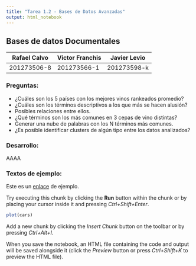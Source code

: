 ```yaml
---
title: "Tarea 1.2 - Bases de Datos Avanzadas"
output: html_notebook
---
```


## Bases de datos Documentales
Rafael Calvo | Victor Franchis | Javier Levio
--- | --- | ---
201273506-8 | 201273566-1 | 201273598-k

### Preguntas:

- ¿Cuáles son los 5 países con los mejores vinos rankeados promedio?
- ¿Cuáles son los términos descriptivos a los que más se hacen alusión?
- Posibles relaciones entre ellos.
- ¿Qué términos son los más comunes en 3 cepas de vino distintas?
- Generar una nube de palabras con los N términos más comunes.
- ¿Es posible identificar clusters de algún tipo entre los datos analizados?

### Desarrollo:

AAAA





### Textos de ejemplo:

Este es un  [enlace](http://rmarkdown.rstudio.com) de ejemplo.

Try executing this chunk by clicking the **Run** button within the chunk or by placing your cursor inside it and pressing *Ctrl+Shift+Enter*. 

```r
plot(cars)
```

Add a new chunk by clicking the *Insert Chunk* button on the toolbar or by pressing *Ctrl+Alt+I*.

When you save the notebook, an HTML file containing the code and output will be saved alongside it (click the *Preview* button or press *Ctrl+Shift+K* to preview the HTML file).

